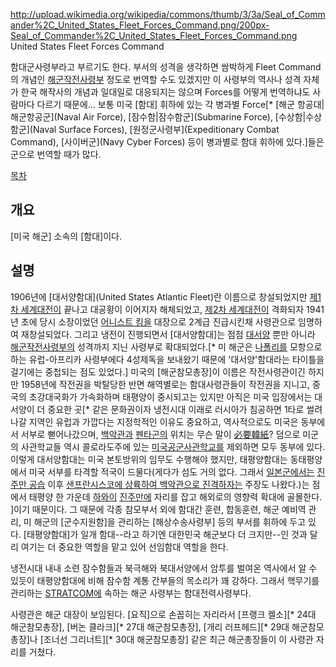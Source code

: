 http://upload.wikimedia.org/wikipedia/commons/thumb/3/3a/Seal_of_Commander%2C_United_States_Fleet_Forces_Command.png/200px-Seal_of_Commander%2C_United_States_Fleet_Forces_Command.png
United States Fleet Forces Command

함대군사령부라고 부르기도 한다. 부서의 성격을 생각하면 쌈박하게 Fleet Command의 개념인 [[해군작전사령부]] 정도로 번역할 수도 있겠지만 이 사령부의 역사나 성격 자체가 한국 해작사의 개념과 일대일로 대응되지는 않으며 Forces를 어떻게 번역하냐도 사람마다 다르기 때문에... 보통 미국 [함대] 휘하에 있는 각 병과별 Force[* [해군 항공대|해군항공군](Naval Air Force), [잠수함|잠수함군](Submarine Force), [수상함|수상함군](Naval Surface Forces), [원정군사령부](Expeditionary Combat Command), [사이버군](Navy Cyber Forces) 등이 병과별로 함대 휘하에 있다.]들은 군으로 번역할 때가 많다.

[[목차]]
== 개요 ==
[미국 해군] 소속의 [함대]이다. 

== 설명 ==
1906년에 [대서양함대](United States Atlantic Fleet)란 이름으로 창설되었지만 [[제1차 세계대전]]이 끝나고 대공황이 이어지자 해체되었고, [[제2차 세계대전]]이 격화되자 1941년 초에 당시 소장이었던 [[어니스트 킹]]을 대장으로 2계급 진급시킨채 사령관으로 임명하여 재창설되었다. 그리고 냉전이 진행되면서 [대서양함대]는 점점 [[대서양]] 뿐만 아니라 [[해군작전사령부]]의 성격까지 지닌 사령부로 확대되었다.[* 미 해군은 [[나폴리]]를 모항으로 하는 유럽-아프리카 사령부에다 4성제독을 보내왔기 때문에 '대서양'함대라는 타이틀을 걸기에는 중첩되는 점도 있었다.] 미국의 [해군참모총장]이 이름은 작전사령관이긴 하지만 1958년에 작전권을 박탈당한 반면 해역별로는 함대사령관들이 작전권을 지니고, 중국의 초강대국화가 가속화하며 태평양이 중시되고는 있지만 아직은 미국 입장에서는 대서양이 더 중요한 곳[* 같은 문화권이자 냉전시대 이래로 러시아가 침공하면 1타로 썰려나갈 지역인 유럽과 가깝다는 지정학적인 이유도 중요하고, 역사적으로도 미국은 동부에서 서부로 뻗어나갔으며, [[백악관]]과 [[펜타곤]]의 위치는 무슨 말이 [[必要韓紙]]? 덤으로 미군의 사관학교들 역시 콜로라도주에 있는 [[미국공군사관학교]]를 제외하면 모두 동부에 있다. 이렇게 대서양함대는 미국 본토방위의 임무도 수행해야 했지만, 태평양함대는 동태평양에서 미국 서부를 타격할 적국이 드물다(게다가 섬도 거의 없다. 그래서 [[일본군]]에서는 [[진주만 공습]] 이후 [[야마모토 이소로쿠|샌프란시스코에 상륙하여 백악관으로 진격하자]]는 주장도 나왔다.)는 점에서 태평양 한 가운데 [[하와이]] [[진주만]]에 자리를 잡고 해외로의 영향력 확대에 골몰한다. ]이기 때문이다. 그 때문에 각종 참모부서 외에 함대간 훈련, 합동훈련, 해군 예비역 관리, 미 해군의 [군수지원함]을 관리하는 [해상수송사령부] 등의 부서를 휘하에 두고 있다. [태평양함대]가 일개 함대--라고 하기엔 대한민국 해군보다 더 크지만--인 것과 달리 여기는 더 중요한 역할을 맡고 있어 선임함대 역할을 한다.

냉전시대 내내 소련 잠수함들과 북극해와 북대서양에서 암투를 벌여온 역사에서 알 수 있듯이 태평양함대에 비해 잠수함 계통 간부들의 목소리가 꽤 강하다. 그래서 핵무기를 관리하는 [[STRATCOM]]에 속하는 해군 사령부는 함대전력사령부다.

사령관은 해군 대장이 보임된다. [요직]으로 손꼽히는 자리라서 [프랭크 켈소][* 24대 해군참모총장], [버논 클라크][* 27대 해군참모총장], [개리 러프헤드][* 29대 해군참모총장]나 [조너선 그리너트][* 30대 해군참모총장] 같은 최근 해군총장들이 이 사령관 자리를 거쳤다.

